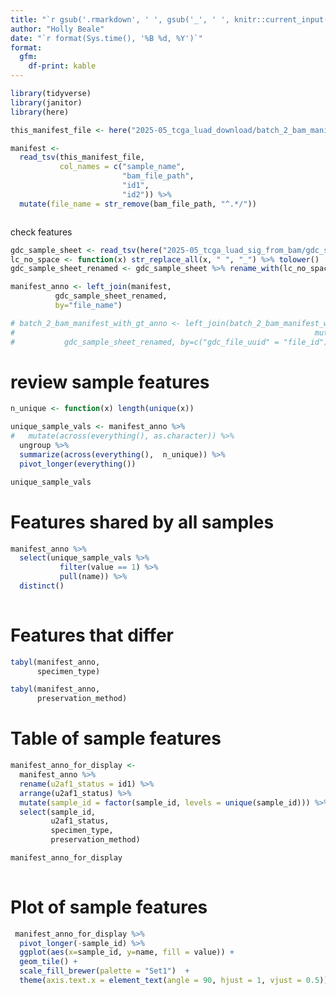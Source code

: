 ```yaml
---
title: "`r gsub('.rmarkdown', ' ', gsub('_', ' ', knitr::current_input()))`"
author: "Holly Beale"
date: "`r format(Sys.time(), '%B %d, %Y')`"
format: 
  gfm:
    df-print: kable
---
```



```r

library(tidyverse)
library(janitor)
library(here)

```


```r

this_manifest_file <- here("2025-05_tcga_luad_download/batch_2_bam_manifest.with_genotypes.2025.09.10_10.03.13.tsv")

manifest <- 
  read_tsv(this_manifest_file,
           col_names = c("sample_name",
                         "bam_file_path",
                         "id1",
                         "id2")) %>%
  mutate(file_name = str_remove(bam_file_path, "^.*/"))



```

check features
```r

gdc_sample_sheet <- read_tsv(here("2025-05_tcga_luad_sig_from_bam/gdc_sample_sheet.2025-05-22.tsv"))
lc_no_space <- function(x) str_replace_all(x, " ", "_") %>% tolower()
gdc_sample_sheet_renamed <- gdc_sample_sheet %>% rename_with(lc_no_space)

```

```r

manifest_anno <- left_join(manifest,
          gdc_sample_sheet_renamed,
          by="file_name")

# batch_2_bam_manifest_with_gt_anno <- left_join(batch_2_bam_manifest_with_gt %>%
#                                                                   mutate(gdc_file_uuid = str_remove(sample_name, "^.*_")),
#           gdc_sample_sheet_renamed, by=c("gdc_file_uuid" = "file_id"))


```


# review sample features
```r

n_unique <- function(x) length(unique(x))

unique_sample_vals <- manifest_anno %>%
#   mutate(across(everything(), as.character)) %>%
  ungroup %>%
  summarize(across(everything(),  n_unique)) %>%
  pivot_longer(everything())

unique_sample_vals


```
# Features shared by all samples
```r

manifest_anno %>%
  select(unique_sample_vals %>%
           filter(value == 1) %>%
           pull(name)) %>%
  distinct()
  

```

# Features that differ
```r

tabyl(manifest_anno,
      specimen_type)

tabyl(manifest_anno,
      preservation_method)

```
# Table of sample features
```r

manifest_anno_for_display <- 
  manifest_anno %>%
  rename(u2af1_status = id1) %>%         
  arrange(u2af1_status) %>%
  mutate(sample_id = factor(sample_id, levels = unique(sample_id))) %>%
  select(sample_id, 
         u2af1_status,
         specimen_type,
         preservation_method)

manifest_anno_for_display
         
```

# Plot of sample features
```r

 manifest_anno_for_display %>%
  pivot_longer(-sample_id) %>%
  ggplot(aes(x=sample_id, y=name, fill = value)) +
  geom_tile() +
  scale_fill_brewer(palette = "Set1")  +
  theme(axis.text.x = element_text(angle = 90, hjust = 1, vjust = 0.5))

```



